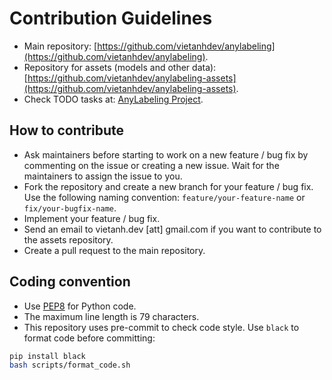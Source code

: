 # Contribution Guidelines

- Main repository: [https://github.com/vietanhdev/anylabeling](https://github.com/vietanhdev/anylabeling).
- Repository for assets (models and other data): [https://github.com/vietanhdev/anylabeling-assets](https://github.com/vietanhdev/anylabeling-assets).
- Check TODO tasks at: [AnyLabeling Project](https://github.com/users/vietanhdev/projects/3).

## How to contribute

- Ask maintainers before starting to work on a new feature / bug fix by commenting on the issue or creating a new issue. Wait for the maintainers to assign the issue to you.
- Fork the repository and create a new branch for your feature / bug fix. Use the following naming convention: `feature/your-feature-name` or `fix/your-bugfix-name`.
- Implement your feature / bug fix.
- Send an email to vietanh.dev [att] gmail.com if you want to contribute to the assets repository.
- Create a pull request to the main repository.

## Coding convention

- Use [PEP8](https://www.python.org/dev/peps/pep-0008/) for Python code.
- The maximum line length is 79 characters.
- This repository uses pre-commit to check code style. Use `black` to format code before committing:

```bash
pip install black
bash scripts/format_code.sh
```
